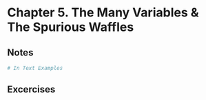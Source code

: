 # Chapter 5. The Many Variables & The Spurious Waffles

## Notes

```r
# In Text Examples
```



## Excercises



